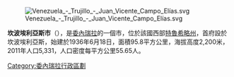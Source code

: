 [[Image:Venezuela_-_Trujillo_-_Juan_Vicente_Campo_Elías.svg|right]]

'''坎波埃利亞斯市'''（{{lang-es|Municipio Juan Vicente Campos Elías}}），是[[委內瑞拉|委內瑞拉]]的一個市，位於該國西部[[特魯希略州|特魯希略州]]，首府設於坎波埃利亞斯，始建於1936年6月18日，面積95.8平方公里，海拔高度2,200米，2011年人口5,331，人口密度每平方公里55.65人。

{{Venezuela-geo-stub}}
[[Category:委內瑞拉行政區劃|Category:委內瑞拉行政區劃]]